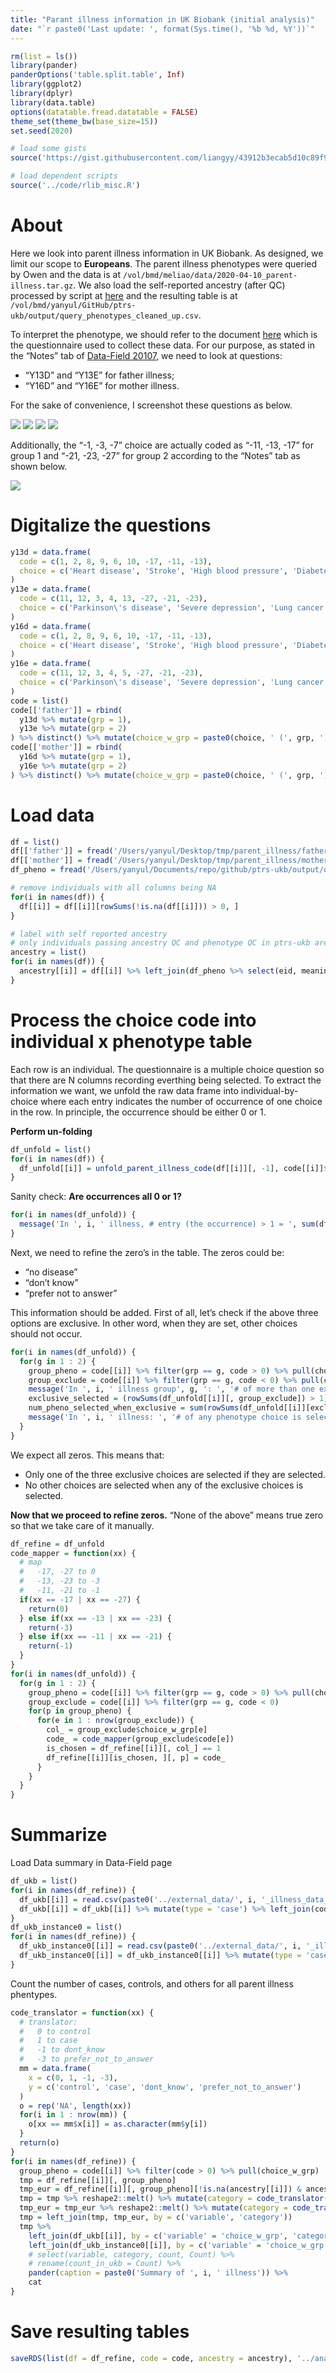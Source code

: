```yaml
---
title: "Parant illness information in UK Biobank (initial analysis)"
date: "`r paste0('Last update: ', format(Sys.time(), '%b %d, %Y'))`"    
---
```



```r
rm(list = ls())
library(pander)
panderOptions('table.split.table', Inf)
library(ggplot2)
library(dplyr)
library(data.table)
options(datatable.fread.datatable = FALSE)
theme_set(theme_bw(base_size=15))
set.seed(2020)

# load some gists
source('https://gist.githubusercontent.com/liangyy/43912b3ecab5d10c89f9d4b2669871c9/raw/3ca651cfa53ffccb8422f432561138a46e93710f/my_ggplot_theme.R')

# load dependent scripts
source('../code/rlib_misc.R')
```

# About

Here we look into parent illness information in UK Biobank. 
As designed, we limit our scope to **Europeans**.
The parent illness phenotypes were queried by Owen and the data is at `/vol/bmd/meliao/data/2020-04-10_parent-illness.tar.gz`.
We also load the self-reported ancestry (after QC) processed by script at [here](https://github.com/liangyy/ptrs-ukb/blob/master/scripts/construct_phenotype_table/construct_phenotype_table.sh) and the resulting table is at `/vol/bmd/yanyul/GitHub/ptrs-ukb/output/query_phenotypes_cleaned_up.csv`.

To interpret the phenotype, we should refer to the document [here](http://biobank.ndph.ox.ac.uk/showcase/showcase/docs/TouchscreenQuestionsMainFinal.pdf) which is the questionnaire used to collect these data. 
For our purpose, as stated in the "Notes" tab of [Data-Field 20107](http://biobank.ndph.ox.ac.uk/showcase/field.cgi?id=20107), we need to look at questions:

* "Y13D" and "Y13E" for father illness;
* "Y16D" and "Y16E" for mother illness.

For the sake of convenience, I screenshot these questions as below.

![](../external_data/Y13D.png)
![](../external_data/Y13E.png)
![](../external_data/Y16D.png)
![](../external_data/Y16E.png)

Additionally, the "-1, -3, -7" choice are actually coded as "-11, -13, -17" for group 1 and "-21, -23, -27" for group 2 according to the "Notes" tab as shown below. 

![](../external_data/extra_notes.png)

# Digitalize the questions

```r
y13d = data.frame(
  code = c(1, 2, 8, 9, 6, 10, -17, -11, -13),
  choice = c('Heart disease', 'Stroke', 'High blood pressure', 'Diabetes', 'Chronic bronchitis/emphysema', 'Alzheimer\'s disease/dementia', 'None of the above', 'Do not know', 'Prefer not to answer')
)
y13e = data.frame(
  code = c(11, 12, 3, 4, 13, -27, -21, -23),
  choice = c('Parkinson\'s disease', 'Severe depression', 'Lung cancer', 'Bowel cancer', 'Prostate cancer', 'None of the above', 'Do not know', 'Prefer not to answer')
)
y16d = data.frame(
  code = c(1, 2, 8, 9, 6, 10, -17, -11, -13),
  choice = c('Heart disease', 'Stroke', 'High blood pressure', 'Diabetes', 'Chronic bronchitis/emphysema', 'Alzheimer\'s disease/dementia', 'None of the above', 'Do not know', 'Prefer not to answer')
)
y16e = data.frame(
  code = c(11, 12, 3, 4, 5, -27, -21, -23),
  choice = c('Parkinson\'s disease', 'Severe depression', 'Lung cancer', 'Bowel cancer', 'Breast cancer', 'None of the above', 'Do not know', 'Prefer not to answer')
)
code = list()
code[['father']] = rbind(
  y13d %>% mutate(grp = 1),
  y13e %>% mutate(grp = 2)
) %>% distinct() %>% mutate(choice_w_grp = paste0(choice, ' (', grp, ')'))
code[['mother']] = rbind(
  y16d %>% mutate(grp = 1),
  y16e %>% mutate(grp = 2)
) %>% distinct() %>% mutate(choice_w_grp = paste0(choice, ' (', grp, ')'))
```

# Load data

```r
df = list()
df[['father']] = fread('/Users/yanyul/Desktop/tmp/parent_illness/father_illness.csv', sep = ',')
df[['mother']] = fread('/Users/yanyul/Desktop/tmp/parent_illness/mother_illness.csv', sep = ',')
df_pheno = fread('/Users/yanyul/Documents/repo/github/ptrs-ukb/output/query_phenotypes_cleaned_up.csv', sep = ',')

# remove individuals with all columns being NA
for(i in names(df)) {
  df[[i]] = df[[i]][rowSums(!is.na(df[[i]])) > 0, ]
}

# label with self reported ancestry
# only individuals passing ancestry QC and phenotype QC in ptrs-ukb are labeled
ancestry = list()
for(i in names(df)) {
  ancestry[[i]] = df[[i]] %>% left_join(df_pheno %>% select(eid, meaning), by = 'eid') %>% pull(meaning)
}
```

# Process the choice code into individual x phenotype table

Each row is an individual. 
The questionnaire is a multiple choice question so that there are N columns recording everthing being selected.
To extract the information we want, we unfold the raw data frame into individual-by-choice where each entry indicates the number of occurrence of one choice in the row.
In principle, the occurrence should be either 0 or 1. 

**Perform un-folding**

```r
df_unfold = list()
for(i in names(df)) {
  df_unfold[[i]] = unfold_parent_illness_code(df[[i]][, -1], code[[i]]$code, code[[i]]$choice_w_grp)
}
```

Sanity check: **Are occurrences all 0 or 1?**

```r
for(i in names(df_unfold)) {
  message('In ', i, ' illness, # entry (the occurrence) > 1 = ', sum(df_unfold[[i]] > 1))
}
```

Next, we need to refine the zero's in the table. 
The zeros could be:

* "no disease"
* "don't know"
* "prefer not to answer"

This information should be added.
First of all, let's check if the above three options are exclusive. 
In other word, when they are set, other choices should not occur.

```r
for(i in names(df_unfold)) {
  for(g in 1 : 2) {
    group_pheno = code[[i]] %>% filter(grp == g, code > 0) %>% pull(choice_w_grp)
    group_exclude = code[[i]] %>% filter(grp == g, code < 0) %>% pull(choice_w_grp)
    message('In ', i, ' illness group', g, ': ', '# of more than one exclusive choices are selected = ', sum(rowSums(df_unfold[[i]][, group_exclude]) > 1))
    exclusive_selected = (rowSums(df_unfold[[i]][, group_exclude]) > 1) > 0
    num_pheno_selected_when_exclusive = sum(rowSums(df_unfold[[i]][exclusive_selected, ][, group_pheno]) > 0)
    message('In ', i, ' illness: ', '# of any phenotype choice is selected when exclusive choices are selected = ', num_pheno_selected_when_exclusive)
  }
}
```

We expect all zeros. 
This means that:

* Only one of the three exclusive choices are selected if they are selected.
* No other choices are selected when any of the exclusive choices is selected.

**Now that we proceed to refine zeros.**
"None of the above" means true zero so that we take care of it manually.

```r
df_refine = df_unfold
code_mapper = function(xx) {
  # map 
  #   -17, -27 to 0
  #   -13, -23 to -3
  #   -11, -21 to -1
  if(xx == -17 | xx == -27) {
    return(0)
  } else if(xx == -13 | xx == -23) {
    return(-3)
  } else if(xx == -11 | xx == -21) {
    return(-1)
  }
}
for(i in names(df_unfold)) {
  for(g in 1 : 2) {
    group_pheno = code[[i]] %>% filter(grp == g, code > 0) %>% pull(choice_w_grp)
    group_exclude = code[[i]] %>% filter(grp == g, code < 0)
    for(p in group_pheno) {
      for(e in 1 : nrow(group_exclude)) {
        col_ = group_exclude$choice_w_grp[e]
        code_ = code_mapper(group_exclude$code[e])
        is_chosen = df_refine[[i]][, col_] == 1
        df_refine[[i]][is_chosen, ][, p] = code_
      }
    }
  }
}
```

# Summarize

Load Data summary in Data-Field page

```r
df_ukb = list()
for(i in names(df_refine)) {
  df_ukb[[i]] = read.csv(paste0('../external_data/', i, '_illness_data_table.csv')) # %>% pander(caption = paste0(i, ' illness summary page'))
  df_ukb[[i]] = df_ukb[[i]] %>% mutate(type = 'case') %>% left_join(code[[i]], by = c('Category' = 'choice')) %>% select(choice_w_grp, type, Count) %>% rename(count_in_ukb_website_total = Count) %>% filter(!is.na(choice_w_grp))
}
df_ukb_instance0 = list()
for(i in names(df_refine)) {
  df_ukb_instance0[[i]] = read.csv(paste0('../external_data/', i, '_illness_data_table_instance0.csv')) # %>% pander(caption = paste0(i, ' illness summary page'))
  df_ukb_instance0[[i]] = df_ukb_instance0[[i]] %>% mutate(type = 'case') %>% left_join(code[[i]], by = c('Category' = 'choice')) %>% select(choice_w_grp, type, Count) %>% rename(count_in_ukb_website_instance0 = Count) %>% filter(!is.na(choice_w_grp))
}
```

Count the number of cases, controls, and others for all parent illness phentypes.

```r
code_translator = function(xx) {
  # translator:
  #   0 to control
  #   1 to case
  #   -1 to dont_know
  #   -3 to prefer_not_to_answer
  mm = data.frame(
    x = c(0, 1, -1, -3),
    y = c('control', 'case', 'dont_know', 'prefer_not_to_answer')
  )
  o = rep('NA', length(xx))
  for(i in 1 : nrow(mm)) {
    o[xx == mm$x[i]] = as.character(mm$y[i])
  }
  return(o)
}
for(i in names(df_refine)) {
  group_pheno = code[[i]] %>% filter(code > 0) %>% pull(choice_w_grp)
  tmp = df_refine[[i]][, group_pheno] 
  tmp_eur = df_refine[[i]][, group_pheno][!is.na(ancestry[[i]]) & ancestry[[i]] == 'British', ]
  tmp = tmp %>% reshape2::melt() %>% mutate(category = code_translator(value)) %>% group_by(variable, category) %>% summarize(count = n()) %>% ungroup()
  tmp_eur = tmp_eur %>% reshape2::melt() %>% mutate(category = code_translator(value)) %>% group_by(variable, category) %>% summarize(count_eur = n()) %>% ungroup()
  tmp = left_join(tmp, tmp_eur, by = c('variable', 'category'))
  tmp %>% 
    left_join(df_ukb[[i]], by = c('variable' = 'choice_w_grp', 'category' = 'type')) %>% 
    left_join(df_ukb_instance0[[i]], by = c('variable' = 'choice_w_grp', 'category' = 'type')) %>%
    # select(variable, category, count, Count) %>% 
    # rename(count_in_ukb = Count) %>% 
    pander(caption = paste0('Summary of ', i, ' illness')) %>%
    cat
}
```

# Save resulting tables

```r
saveRDS(list(df = df_refine, code = code, ancestry = ancestry), '../analysis_output/parent_illness_init_phenotypes_clean_up.rds')
```
